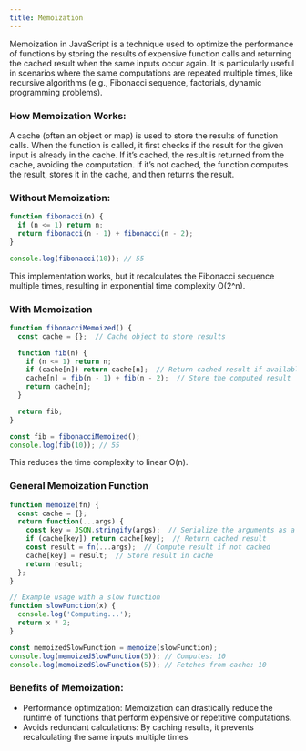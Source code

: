 ```yaml
---
title: Memoization
---
```


Memoization in JavaScript is a technique used to optimize the performance of functions by storing the results of expensive function calls and returning the cached result when the same inputs occur again. It is particularly useful in scenarios where the same computations are repeated multiple times, like recursive algorithms (e.g., Fibonacci sequence, factorials, dynamic programming problems).

### How Memoization Works:

A cache (often an object or map) is used to store the results of function calls.
When the function is called, it first checks if the result for the given input is already in the cache.
If it’s cached, the result is returned from the cache, avoiding the computation.
If it’s not cached, the function computes the result, stores it in the cache, and then returns the result.

### Without Memoization:

```JavaScript
function fibonacci(n) {
  if (n <= 1) return n;
  return fibonacci(n - 1) + fibonacci(n - 2);
}

console.log(fibonacci(10)); // 55
```

This implementation works, but it recalculates the Fibonacci sequence multiple times, resulting in exponential time complexity O(2^n).

### With Memoization

```JavaScript
function fibonacciMemoized() {
  const cache = {};  // Cache object to store results

  function fib(n) {
    if (n <= 1) return n;
    if (cache[n]) return cache[n];  // Return cached result if available
    cache[n] = fib(n - 1) + fib(n - 2);  // Store the computed result
    return cache[n];
  }

  return fib;
}

const fib = fibonacciMemoized();
console.log(fib(10)); // 55
```

This reduces the time complexity to linear O(n).

### General Memoization Function

```JavaScript
function memoize(fn) {
  const cache = {};
  return function(...args) {
    const key = JSON.stringify(args);  // Serialize the arguments as a key
    if (cache[key]) return cache[key];  // Return cached result
    const result = fn(...args);  // Compute result if not cached
    cache[key] = result;  // Store result in cache
    return result;
  };
}

// Example usage with a slow function
function slowFunction(x) {
  console.log('Computing...');
  return x * 2;
}

const memoizedSlowFunction = memoize(slowFunction);
console.log(memoizedSlowFunction(5)); // Computes: 10
console.log(memoizedSlowFunction(5)); // Fetches from cache: 10
```

### Benefits of Memoization:

- Performance optimization: Memoization can drastically reduce the runtime of functions that perform expensive or repetitive computations.
- Avoids redundant calculations: By caching results, it prevents recalculating the same inputs multiple times
